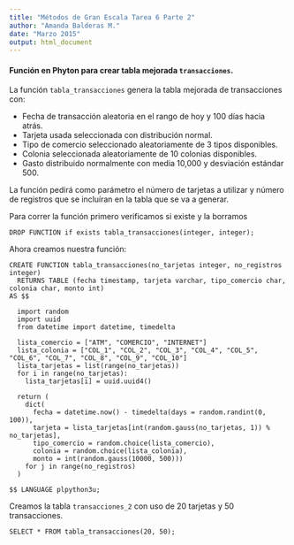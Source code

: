 ---
title: "Métodos de Gran Escala Tarea 6 Parte 2"
author: "Amanda Balderas M."
date: "Marzo 2015"
output: html_document
---

#### Función en Phyton para crear tabla mejorada `transacciones`.

La función `tabla_transacciones` genera la tabla mejorada de transacciones con:

* Fecha de transacción aleatoria en el rango de hoy y 100 días hacia atrás.
* Tarjeta usada seleccionada con distribución normal.
* Tipo de comercio seleccionado aleatoriamente de 3 tipos disponibles.
* Colonia seleccionada aleatoriamente de 10 colonias disponibles.
* Gasto distribuido normalmente con media 10,000 y desviación estándar 500.

La función pedirá como parámetro el número de tarjetas a utilizar y número de registros que se incluíran en la tabla que se va a generar.

Para correr la función primero verificamos si existe y la borramos

```
DROP FUNCTION if exists tabla_transacciones(integer, integer);
```

Ahora creamos nuestra función:

```
CREATE FUNCTION tabla_transacciones(no_tarjetas integer, no_registros integer)
  RETURNS TABLE (fecha timestamp, tarjeta varchar, tipo_comercio char, colonia char, monto int) 
AS $$

  import random
  import uuid
  from datetime import datetime, timedelta
  
  lista_comercio = ["ATM", "COMERCIO", "INTERNET"]
  lista_colonia = ["COL_1", "COL_2", "COL_3", "COL_4", "COL_5", "COL_6", "COL_7", "COL_8", "COL_9", "COL_10"]
  lista_tarjetas = list(range(no_tarjetas))
  for i in range(no_tarjetas):
    lista_tarjetas[i] = uuid.uuid4()
    
  return ( 
    dict(
      fecha = datetime.now() - timedelta(days = random.randint(0, 100)),
      tarjeta = lista_tarjetas[int(random.gauss(no_tarjetas, 1)) % no_tarjetas],
      tipo_comercio = random.choice(lista_comercio),
      colonia = random.choice(lista_colonia),
      monto = int(random.gauss(10000, 500)))
    for j in range(no_registros)
  )

$$ LANGUAGE plpython3u;
```

Creamos la tabla `transacciones_2` con uso de 20 tarjetas y 50 transacciones.

```
SELECT * FROM tabla_transacciones(20, 50);
```
